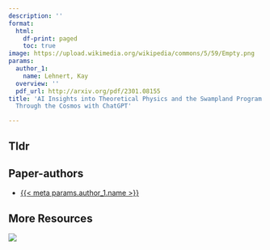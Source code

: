 ```yaml
---
description: ''
format:
  html:
    df-print: paged
    toc: true
image: https://upload.wikimedia.org/wikipedia/commons/5/59/Empty.png
params:
  author_1:
    name: Lehnert, Kay
  overview: ''
  pdf_url: http://arxiv.org/pdf/2301.08155
title: 'AI Insights into Theoretical Physics and the Swampland Program: A Journey
  Through the Cosmos with ChatGPT'

---
```

## Tldr 


## Paper-authors
- [{{< meta params.author_1.name >}}]({{< meta params.author_1.url >}})

## More Resources
[![](https://img.shields.io/badge/PDF-green?style=flat)]({{< meta params.pdf_url >}})
